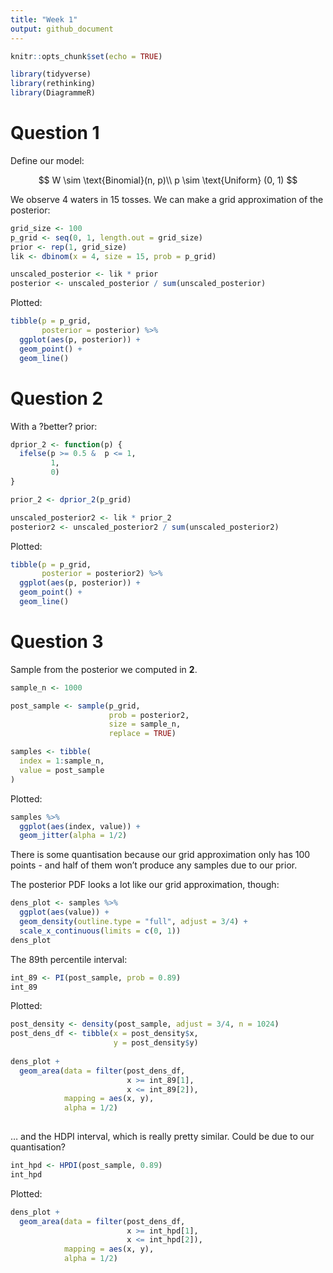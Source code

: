 ```yaml
---
title: "Week 1"
output: github_document
---
```


```r
knitr::opts_chunk$set(echo = TRUE)

library(tidyverse)
library(rethinking)
library(DiagrammeR)
```

# Question 1

Define our model:

$$
W \sim \text{Binomial}(n, p)\\
p \sim \text{Uniform} (0, 1)
$$

We observe 4 waters in 15 tosses.  We can make a grid approximation of the posterior:

```r
grid_size <- 100
p_grid <- seq(0, 1, length.out = grid_size)
prior <- rep(1, grid_size)
lik <- dbinom(x = 4, size = 15, prob = p_grid)

unscaled_posterior <- lik * prior
posterior <- unscaled_posterior / sum(unscaled_posterior)
```

Plotted:

```r
tibble(p = p_grid,
       posterior = posterior) %>%
  ggplot(aes(p, posterior)) +
  geom_point() +
  geom_line()
```

# Question 2

With a ?better? prior:

```r
dprior_2 <- function(p) {
  ifelse(p >= 0.5 &  p <= 1,
         1,
         0)
}

prior_2 <- dprior_2(p_grid)

unscaled_posterior2 <- lik * prior_2
posterior2 <- unscaled_posterior2 / sum(unscaled_posterior2)
```

Plotted:

```r
tibble(p = p_grid,
       posterior = posterior2) %>%
  ggplot(aes(p, posterior)) +
  geom_point() +
  geom_line()
```

# Question 3

Sample from the posterior we computed in **2**.

```r
sample_n <- 1000

post_sample <- sample(p_grid,
                      prob = posterior2,
                      size = sample_n,
                      replace = TRUE)

samples <- tibble(
  index = 1:sample_n,
  value = post_sample
)
```

Plotted:

```r
samples %>%
  ggplot(aes(index, value)) +
  geom_jitter(alpha = 1/2)
```

There is some quantisation because our grid approximation only has 100 points - and half of them won't produce any samples due to our prior.


The posterior PDF looks a lot like our grid approximation, though:

```r
dens_plot <- samples %>%
  ggplot(aes(value)) +
  geom_density(outline.type = "full", adjust = 3/4) +
  scale_x_continuous(limits = c(0, 1))
dens_plot
```

The 89th percentile interval:

```r
int_89 <- PI(post_sample, prob = 0.89)
int_89
```

Plotted:

```r
post_density <- density(post_sample, adjust = 3/4, n = 1024)
post_dens_df <- tibble(x = post_density$x,
                       y = post_density$y)
 
dens_plot +
  geom_area(data = filter(post_dens_df,
                          x >= int_89[1],
                          x <= int_89[2]),
            mapping = aes(x, y),
            alpha = 1/2)
  
```
... and the HDPI interval, which is really pretty similar. Could be due to our quantisation?

```r
int_hpd <- HPDI(post_sample, 0.89)
int_hpd
```
Plotted:

```r
dens_plot +
  geom_area(data = filter(post_dens_df,
                          x >= int_hpd[1],
                          x <= int_hpd[2]),
            mapping = aes(x, y),
            alpha = 1/2)
```

